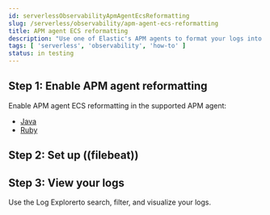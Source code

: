 ```yaml
---
id: serverlessObservabilityApmAgentEcsReformatting
slug: /serverless/observability/apm-agent-ecs-reformatting
title: APM agent ECS reformatting
description: "Use one of Elastic's APM agents to format your logs into ECS-compatible JSON."
tags: [ 'serverless', 'observability', 'how-to' ]
status: in testing
---
```




<div id="reformatting-logs"></div>

<ApplicationLogsLogReformatting />

## Step 1: Enable APM agent reformatting

Enable APM agent ECS reformatting in the supported APM agent:

* [Java](((apm-java-ref))/logs.html)
* [Ruby](((apm-ruby-ref))/configuration.html#config-log-ecs-formatting)

## Step 2: Set up ((filebeat))

<FilebeatLogsWidget
  plaintext={false}
  ecs_logs={true} 
/>

## Step 3: View your logs

Use the <DocLink id="serverlessObservabilityDiscoverAndExploreLogs">Log Explorer</DocLink>to search, filter, and visualize your logs.



<Feedback slug="/serverless/observability/apm-agent-ecs-reformatting" />
